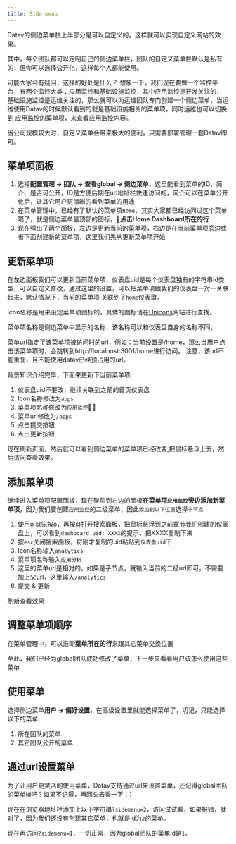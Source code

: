 ```yaml
---
title: Side menu
---
```




Datav的侧边菜单栏上半部分是可以自定义的，这样就可以实现自定义网站的效果。

其中，每个团队都可以定制自己的侧边菜单栏，团队的自定义菜单栏默认是私有的，但你可以选择公开化，这样每个人都能使用。

可能大家会有疑问，这样的好处是什么？ 想象一下，我们现在要做一个监控平台，有两个监控大类：应用监控和基础设施监控，其中应用监控是开发关注的，
基础设施监控是运维关注的，那么就可以为运维团队专门创建一个侧边菜单，当运维使用Datav的时候默认看到的就是基础设施相关的菜单项，同时运维也可以切换到
应用监控的菜单项，来查看应用监控内容。

当公司规模较大时，自定义菜单会带来极大的便利，只需要部署管理一套Datav即可。

## 菜单项面板
1. 选择**配置管理 -> 团队 -> 查看global -> 侧边菜单**，这里能看到菜单的ID、简介、是否可公开，ID是方便后期在url地址栏快速访问的，简介可以在菜单公开化后，让其它用户更清晰的看到菜单的用途
2. 在菜单管理中，已经有了默认的菜单项`Home`，其实大家都已经访问过这个菜单项了，就是侧边菜单最顶部的图标，**点击Home Dashboard所在的行**
3. 现在弹出了两个面板，左边是更新当前的菜单项，右边是在当前菜单项旁边或者下面创建新的菜单项，这里我们先从更新菜单项开始

## 更新菜单项
在左边面板我们可以更新当前菜单项，仪表盘uid是每个仪表盘独有的字符串id类型，可以自定义修改，通过这里的设置，可以把菜单项跟我们的仪表盘一对一关联起来，默认情况下，当前的菜单项
关联到了`home`仪表盘。

Icon名称是用来设定菜单项图标的，具体的图标请在[Unicons](https://iconscout.com/unicons/explore/line)网站进行查找。

菜单项名称是侧边菜单中显示的名称，该名称可以和仪表盘自身的名称不同。

菜单url指定了该菜单项被访问时的url，例如：当前设置是/home，那么当用户点击该菜单项时，会跳转到http://localhost:3001/home进行访问。
<TipCompat>注意，该url不能重复，且不能使用datav已经预占用的url</TipCompat>。

背景知识介绍完毕，下面来更新下当前菜单项:
1. 仪表盘uid不要改，继续关联到之前的首页仪表盘
2. Icon名称修改为`apps`
3. 菜单项名称修改为`应用监控`
4. 菜单url修改为`/apps`
5. 点击提交按钮
6. 点击更新按钮

现在刷新页面，然后就可以看到侧边菜单的菜单项已经改变,把鼠标悬浮上去，然后访问查看效果。


## 添加菜单项
继续进入菜单项配置面板，现在聚焦到右边的面板**在菜单项`应用监控`旁边添加新菜单项**，因为我们要创建`应用监控`的二级菜单，因此`添加到以下位置`选择`子节点`
1. 使用o s(先按o，再按s)打开搜索面板，把鼠标悬浮到之前章节我们创建的仪表盘上，可以看到`dashboard uid: XXXX`的提示，把XXXX复制下来
2. 按`esc`关闭搜索面板，将刚才复制的uid粘贴到`仪表盘uid`下
3. Icon名称输入`analytics`
4. 菜单项名称输入`应用分析`
5. 这里的菜单url是相对的，如果是子节点，就输入当前的二级url即可，不需要加上父url，这里输入`/analytics`
6. 提交 & 更新

刷新查看效果

## 调整菜单项顺序
在菜单管理中，可以拖动**菜单所在的行**来跟其它菜单交换位置

至此，我们已经为global团队成功修改了菜单，下一步来看看用户该怎么使用这些菜单

## 使用菜单
选择侧边菜单**用户 -> 偏好设置**，在高级设置里就能选择菜单了，切记，只能选择以下的菜单:
1. 所在团队的菜单
2. 其它团队公开的菜单


## 通过url设置菜单
为了让用户更灵活的使用菜单，Datav支持通过url来设置菜单，还记得global团队的菜单id吧？如果不记得，再回头去看一下：）

现在在浏览器地址栏添加上以下字符串`?sidemenu=2`，访问试试看，如果报错，就对了，因为我们还没有创建其它菜单，也就是id为`2`的菜单。

现在再访问`?sidemenu=1`，一切正常，因为global团队的菜单id是`1`。